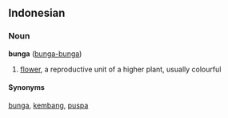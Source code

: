 ==Indonesian==
===Noun===
'''bunga''' ([[bunga-bunga]])

# [[flower]], a reproductive unit of a higher plant, usually colourful

====Synonyms====
[[bunga]], [[kembang]], [[puspa]]